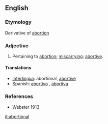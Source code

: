 ==English==
===Etymology===
Derivative of [[abortion]]

===Adjective===
{{en-adj}}
#Pertaining to [[abortion]]; [[miscarrying]]; [[abortive]].

====Translations====
*[[Interlingua]]: abortional, [[abortive]]
*Spanish: [[abortivo]] {{m}}, [[abortiva]] {{f}}

===References===
*Webster 1913

[[it:abortional]]